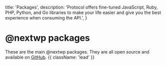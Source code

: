 
  title: 'Packages',
  description:
    'Protocol offers fine-tuned JavaScript, Ruby, PHP, Python, and Go libraries to make your life easier and give you the best experience when consuming the API.',
}

# @nextwp packages

These are the main @nextwp packages. They are all open source and available on [GitHub](#github). {{ className: 'lead' }}

<Libraries />
